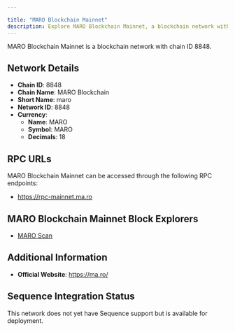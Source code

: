 ```yaml
---

title: "MARO Blockchain Mainnet"
description: Explore MARO Blockchain Mainnet, a blockchain network with chain ID 8848. Learn about its native currency, MARO, and how to interact with the network.
---
```




MARO Blockchain Mainnet is a blockchain network with chain ID 8848.

## Network Details

- **Chain ID**: 8848
- **Chain Name**: MARO Blockchain
- **Short Name**: maro
- **Network ID**: 8848
- **Currency**: 
  - **Name**: MARO
  - **Symbol**: MARO
  - **Decimals**: 18

## RPC URLs

MARO Blockchain Mainnet can be accessed through the following RPC endpoints:

- https://rpc-mainnet.ma.ro

## MARO Blockchain Mainnet Block Explorers

- [MARO Scan](https://scan.ma.ro/#)

## Additional Information

- **Official Website**: https://ma.ro/

## Sequence Integration Status

This network does not yet have Sequence support but is available for deployment.
